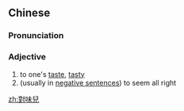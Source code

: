 {{also|对味儿}}
==Chinese==
{{zh-forms|s=对味儿|type=12}}

===Pronunciation===
{{zh-pron
|m=duìwèir
|c=deoi3 mei6 ji4
|cat=a
}}

===Adjective===
{{zh-adj}}

# to one's [[taste]], [[tasty]]
# (usually in [[negative sentence]]s) to seem all right

[[zh:對味兒]]